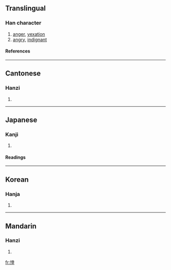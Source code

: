 ==Translingual==
===Han character===
{{Han char|rn=61|rad=心|as=08|sn=11|four=9404<sub>1</sub>|canj=心土廿十 (PGTJ)}}
# [[anger]], [[vexation]]
# [[angry]], [[indignant]]
====References====
{{Han ref|kx=0389.120|dkj=10737|dj=0722.170|hdz=42313.050|uh=60BB|ud=24763|bh=B1A2|bd=45474}}
----
==Cantonese==
===Hanzi===
{{yue-hanzi|jyut=|y=hang6}}
# {{defn|Cantonese}}
----
==Japanese==
===Kanji===
{{ja-kanji|grade=|rs=心08}}
# {{defn|Japanese}} 
====Readings====
{{ja-readings|on=[[けい]] (kei), [[ぎょう]] (gyō), [[こう]] (kō)|kun=[[もとる]] (motoru)}}
----
==Korean==
===Hanja===
{{ko-hanja|hangeul=행|eumhun=|rv=haeng|mr=haeng|y=hayng}}
# {{defn|Korean}}
----
==Mandarin==
===Hanzi===
{{cmn-hanzi|pin=[[xìng]] (xing4)|wg=hsing<sup>4</sup>}}
# {{defn|Mandarin}}

[[fr:悻]]